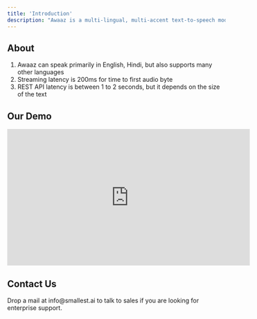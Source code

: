 ```yaml
---
title: 'Introduction'
description: "Awaaz is a multi-lingual, multi-accent text-to-speech model"
---
```


## About

1. Awaaz can speak primarily in English, Hindi, but also supports many other languages
2. Streaming latency is 200ms for time to first audio byte
3. REST API latency is between 1 to 2 seconds, but it depends on the size of the text

## Our Demo

<iframe
  width="560"
  height="315"
  src="https://www.youtube.com/embed/h0a1e5mlz5g"
  title="Demo - Sapien AI BOT Sells Term Insurance"
  frameborder="0"
  allow="accelerometer; autoplay; clipboard-write; encrypted-media; gyroscope; picture-in-picture"
  allowfullscreen
></iframe>

## Contact Us

<CardGroup cols={1}>
  <Card
    title="Talk to Us"
    icon="headset"
    href="mailto:info@smallest.ai"
  >
    Drop a mail at info@smallest.ai to talk to sales if you are looking for enterprise support.
  </Card>
</CardGroup>